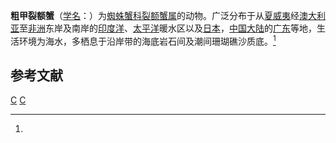 {{Speciesbox
| taxon = Schizophrys aspera
| image = Specimen of Schizophrys aspera.JPG
| binomial_authority = (H. Milne-Edwards, 1834)<ref name='id11579'>{{cite web| url =http://www.bioinfo.cn/db05/BjdwSpecies.php?action=view&id=11579| title =粗甲裂额蟹| work =《中国动物物种编目数据库》| publisher =中国科学院微生物研究所| author =中国科学院动物研究所| accessdate =2009-04-28| deadurl =yes| archiveurl =https://web.archive.org/web/20160305022035/http://www.bioinfo.cn/db05/BjdwSpecies.php?action=view&id=11579| archivedate =2016-03-05}}</ref>
}}

'''粗甲裂额蟹'''（[[学名|学名]]：{{lang|la|''Schizophrys aspera''}}）为[[蜘蛛蟹科|蜘蛛蟹科]][[裂额蟹属|裂额蟹属]]的动物。广泛分布于从[[夏威夷|夏威夷]]经[[澳大利亚|澳大利亚]]至[[非洲|非洲]]东岸及南岸的[[印度洋|印度洋]]、[[太平洋|太平洋]]暖水区以及[[日本|日本]]，[[中国大陆|中国大陆]]的[[广东|广东]]等地，生活环境为海水，多栖息于沿岸带的海底岩石间及潮间珊瑚礁沙质底。<ref name='id11579'/>

== 参考文献 ==
{{reflist}}

{{螃蟹小作品}}

{{Taxonbar}}
[[Category:1834年描述的动物|C]]
[[Category:裂额蟹属|C]]